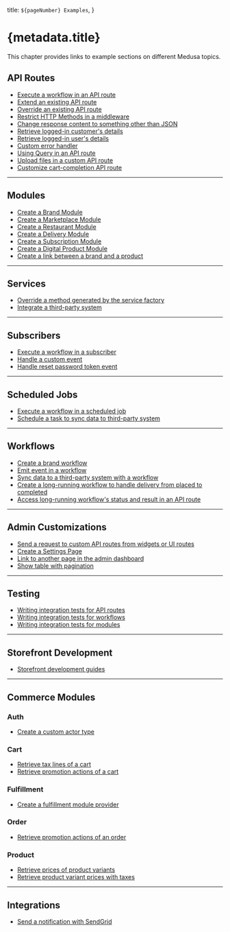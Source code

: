   title: `${pageNumber} Examples`,
}

# {metadata.title}

This chapter provides links to example sections on different Medusa topics.

## API Routes

- [Execute a workflow in an API route](../../basics/workflows/page.mdx#3-execute-the-workflow)
- [Extend an existing API route](../../customization/extend-models/extend-create-product/page.mdx)
- [Override an existing API route](!resources!/recipes/subscriptions/examples/standard#step-6-override-complete-cart-api-route)
- [Restrict HTTP Methods in a middleware](../../advanced-development/api-routes/middlewares/page.mdx#restrict-http-methods)
- [Change response content to something other than JSON](../../advanced-development/api-routes/responses/page.mdx#change-response-content-type)
- [Retrieve logged-in customer's details](../../advanced-development/api-routes/protected-routes/page.mdx#retrieve-logged-in-customers-details)
- [Retrieve logged-in user's details](../../advanced-development/api-routes/protected-routes/page.mdx#retrieve-logged-in-admin-users-details)
- [Custom error handler](../../advanced-development/api-routes/errors/page.mdx#override-error-handler)
- [Using Query in an API route](../../advanced-development/module-links/query/page.mdx#query-example)
- [Upload files in a custom API route](!resources!/recipes/digital-products/examples/standard#step-7-upload-digital-product-media-api-route)
- [Customize cart-completion API route](!resources!/recipes/digital-products/examples/standard#step-11-customize-cart-completion)

---

## Modules

- [Create a Brand Module](../../customization/custom-features/module/page.mdx)
- [Create a Marketplace Module](!resources!/recipes/marketplace/examples/vendors#step-1-create-marketplace-module)
- [Create a Restaurant Module](!resources!/recipes/marketplace/examples/restaurant-delivery#step-1-create-a-restaurant-module)
- [Create a Delivery Module](!resources!/recipes/marketplace/examples/restaurant-delivery#step-2-create-a-delivery-module)
- [Create a Subscription Module](!resources!/recipes/subscriptions/examples/standard#step-1-create-subscription-module)
- [Create a Digital Product Module](!resources!/recipes/digital-products/examples/standard#step-1-create-the-digital-product-module)
- [Create a link between a brand and a product](../../customization/extend-models/create-links/page.mdx)

---

## Services

- [Override a method generated by the service factory](!resources!/recipes/subscriptions/examples/standard#step-4-override-createsubscriptions-method-in-service)
- [Integrate a third-party system](../../customization/integrate-systems/service/page.mdx)

---

## Subscribers

- [Execute a workflow in a subscriber](../../basics/workflows/page.mdx#3-execute-the-workflow)
- [Handle a custom event](../../customization/integrate-systems/handle-event/page.mdx)
- [Handle reset password token event](!resources!/commerce-modules/auth/reset-password)

---

## Scheduled Jobs

- [Execute a workflow in a scheduled job](../../basics/workflows/page.mdx#3-execute-the-workflow)
- [Schedule a task to sync data to third-party system](../../customization/integrate-systems/schedule-task/page.mdx)

---

## Workflows

- [Create a brand workflow](../../customization/custom-features/workflow/page.mdx)
- [Emit event in a workflow](../../customization/integrate-systems/handle-event/page.mdx#1-emit-custom-event-for-brand-creation)
- [Sync data to a third-party system with a workflow](../../customization/integrate-systems/schedule-task/page.mdx#1-implement-syncing-workflow)
- [Create a long-running workflow to handle delivery from placed to completed](!resources!/recipes/marketplace/examples/restaurant-delivery#step-11-handle-delivery-workflow)
- [Access long-running workflow's status and result in an API route](../../advanced-development/workflows/long-running-workflow/page.mdx#access-long-running-workflow-status-and-result)

---

## Admin Customizations

- [Send a request to custom API routes from widgets or UI routes](../../customization/customize-admin/widget/page.mdx)
- [Create a Settings Page](../../advanced-development/admin/ui-routes/page.mdx#create-settings-page)
- [Link to another page in the admin dashboard](../../advanced-development/admin/tips/page.mdx#routing-functionalities)
- [Show table with pagination](!resources!/recipes/digital-products/examples/standard#step-8-add-digital-products-ui-route-in-admin)

---

## Testing

- [Writing integration tests for API routes](../../debugging-and-testing/testing-tools/integration-tests/api-routes/page.mdx)
- [Writing integration tests for workflows](../../debugging-and-testing/testing-tools/integration-tests/workflows/page.mdx)
- [Writing integration tests for modules](../../debugging-and-testing/testing-tools/modules-tests/module-example/page.mdx)

---

## Storefront Development

- [Storefront development guides](!resources!/storefront-development)

---

## Commerce Modules

### Auth

- [Create a custom actor type](!resources!/commerce-modules/auth/create-actor-type)

### Cart

- [Retrieve tax lines of a cart](!resources!/commerce-modules/cart/tax-lines#retrieving-tax-lines)
- [Retrieve promotion actions of a cart](!resources!/commerce-modules/cart/promotions#promotion-actions)

### Fulfillment

- [Create a fulfillment module provider](!resources!/recipes/digital-products/examples/standard#step-10-create-digital-product-fulfillment-module-provider)

### Order

- [Retrieve promotion actions of an order](!resources!/commerce-modules/order/promotion-adjustments#promotion-actions)

### Product

- [Retrieve prices of product variants](!resources!/commerce-modules/product/guides/price)
- [Retrieve product variant prices with taxes](!resources!/commerce-modules/product/guides/price-with-taxes)

---

## Integrations

- [Send a notification with SendGrid](!resources!/architectural-modules/notification/sendgrid#test-out-the-module)
